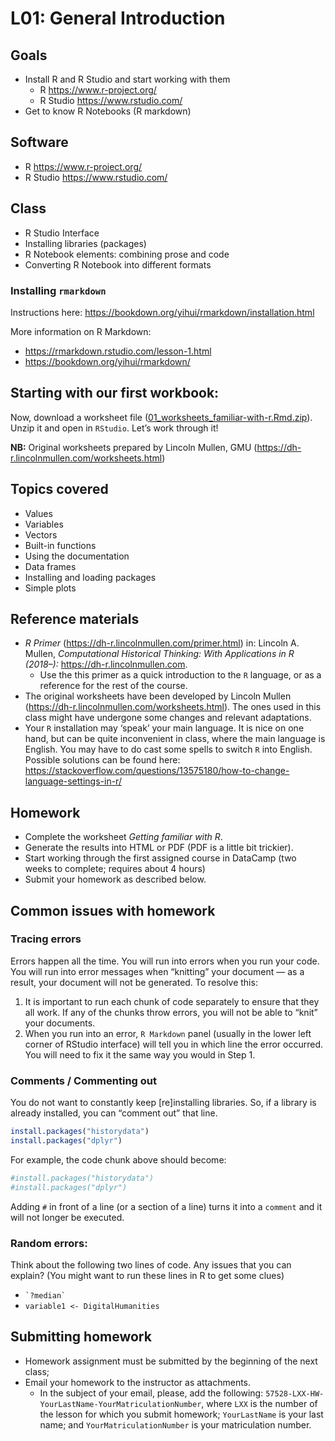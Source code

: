 # L01: General Introduction

## Goals{#L01_goals}

* Install R and R Studio and start working with them
	* R <https://www.r-project.org/> 
	* R Studio <https://www.rstudio.com/>
* Get to know R Notebooks (R markdown)

## Software{#L01_sw}

* R <https://www.r-project.org/> 
* R Studio <https://www.rstudio.com/>

## Class{#L01_class}

* R Studio Interface
* Installing libraries (packages)
* R Notebook elements: combining prose and code
* Converting R Notebook into different formats

### Installing `rmarkdown`

Instructions here: <https://bookdown.org/yihui/rmarkdown/installation.html>

More information on R Markdown:

* <https://rmarkdown.rstudio.com/lesson-1.html>
* <https://bookdown.org/yihui/rmarkdown/> 

<!--
### YAML header

``` r
---
title: "R Notebook Test"
output:
  html_document:
    df_print: paged
    toc: true
---
```
-->

## Starting with our first workbook:

Now, download a worksheet file ([01_worksheets_familiar-with-r.Rmd.zip](./files/ws/01_worksheets_familiar-with-r.Rmd.zip)). Unzip it and open in `RStudio`. Let's work through it!

**NB:** Original worksheets prepared by Lincoln Mullen, GMU (<https://dh-r.lincolnmullen.com/worksheets.html>)

## Topics covered{#L01_topics}

- Values
- Variables
- Vectors
- Built-in functions
- Using the documentation
- Data frames
- Installing and loading packages
- Simple plots


## Reference materials{#L01_RM}

* *R Primer* (<https://dh-r.lincolnmullen.com/primer.html>) in: Lincoln A. Mullen, *Computational Historical Thinking: With Applications in R (2018–):* <https://dh-r.lincolnmullen.com>.
	* Use the this primer as a quick introduction to the `R` language, or as a reference for the rest of the course.
* The original worksheets have been developed by Lincoln Mullen (<https://dh-r.lincolnmullen.com/worksheets.html>). The ones used in this class might have undergone some changes and relevant adaptations.
* Your `R` installation may ‘speak’ your main language. It is nice on one hand, but can be quite inconvenient in class, where the main language is English. You may have to do cast some spells to switch `R` into English. Possible solutions can be found here: <https://stackoverflow.com/questions/13575180/how-to-change-language-settings-in-r/>

## Homework{#L01_HW}

* Complete the worksheet *Getting familiar with R*.
* Generate the results into HTML or PDF (PDF is a little bit trickier).
* Start working through the first assigned course in DataCamp (two weeks to complete; requires about 4 hours)
* Submit your homework as described below.

## Common issues with homework{#L01_commonissues}

### Tracing errors

Errors happen all the time. You will run into errors when you run your code. You will run into error messages when "knitting" your document --- as a result, your document will not be generated. To resolve this:

1. It is important to run each chunk of code separately to ensure that they all work. If any of the chunks throw errors, you will not be able to "knit" your documents.
2. When you run into an error, `R Markdown` panel (usually in the lower left corner of RStudio interface) will tell you in which line the error occurred. You will need to fix it the same way you would in Step 1.

### Comments / Commenting out

You do not want to constantly keep [re]installing libraries. So, if a library is already installed, you can "comment out" that line.

```r
install.packages("historydata")
install.packages("dplyr")
```

For example, the code chunk above should become: 

```r
#install.packages("historydata")
#install.packages("dplyr")
```

Adding `#` in front of a line (or a section of a line) turns it into a `comment` and it will not longer be executed.

### Random errors:

Think about the following two lines of code. Any issues that you can explain? (You might want to run these lines in R to get some clues)

* ``` `?median` ```
* `variable1 <- DigitalHumanities`

## Submitting homework{#L01_SHW}

* Homework assignment must be submitted by the beginning of the next class;
* Email your homework to the instructor as attachments.
	*  In the subject of your email, please, add the following: `57528-LXX-HW-YourLastName-YourMatriculationNumber`, where `LXX` is the number of the lesson for which you submit homework; `YourLastName` is your last name; and `YourMatriculationNumber` is your matriculation number.